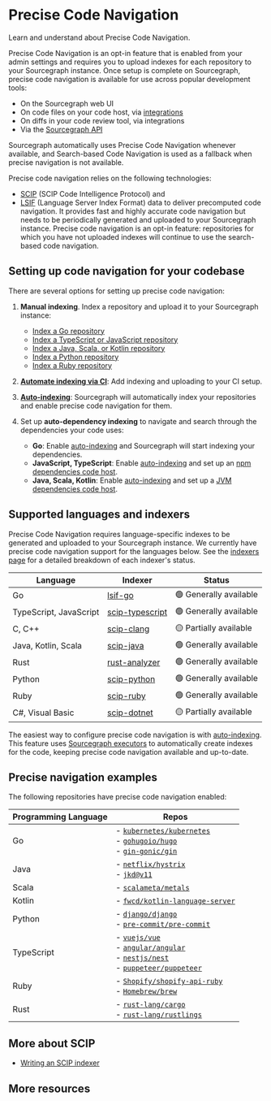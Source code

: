 # Precise Code Navigation

<p className="subtitle">Learn and understand about Precise Code Navigation.</p>

Precise Code Navigation is an opt-in feature that is enabled from your admin settings and requires you to upload indexes for each repository to your Sourcegraph instance. Once setup is complete on Sourcegraph, precise code navigation is available for use across popular development tools:

- On the Sourcegraph web UI
- On code files on your code host, via [integrations](/integration/)
- On diffs in your code review tool, via integrations
- Via the [Sourcegraph API](/api/graphql)

Sourcegraph automatically uses Precise Code Navigation whenever available, and Search-based Code Navigation is used as a fallback when precise navigation is not available.

Precise code navigation relies on the following technologies:

- [SCIP](https://github.com/sourcegraph/scip) (SCIP Code Intelligence Protocol) and
- [LSIF](https://github.com/Microsoft/language-server-protocol/blob/master/indexFormat/specification)
(Language Server Index Format) data to deliver precomputed code navigation. It provides fast and highly accurate code navigation but needs to be periodically generated and uploaded to your Sourcegraph instance. Precise code navigation is an opt-in feature: repositories for which you have not uploaded indexes will continue to use the search-based code navigation.

## Setting up code navigation for your codebase

There are several options for setting up precise code navigation:

1. **Manual indexing**. Index a repository and upload it to your Sourcegraph instance:

    - [Index a Go repository](/code_navigation/how-to/index_a_go_repository#manual-indexing)
    - [Index a TypeScript or JavaScript repository](/code_navigation/how-to/index_a_typescript_and_javascript_repository#manual-indexing)
    - [Index a Java, Scala, or Kotlin repository](https://sourcegraph.github.io/scip-java/docs/getting-started.html)
    - [Index a Python repository](https://sourcegraph.com/github.com/sourcegraph/scip-python)
    - [Index a Ruby repository](https://sourcegraph.com/github.com/sourcegraph/scip-ruby)

2. [**Automate indexing via CI**](/code_navigation/how-to/adding_lsif_to_workflows): Add indexing and uploading to your CI setup.
3. [**Auto-indexing**](/code_navigation/how-to/enable_auto_indexing): Sourcegraph will automatically index your repositories and enable precise code navigation for them.
4. Set up **auto-dependency indexing** to navigate and search through the dependencies your code uses:
    - **Go**: Enable [auto-indexing](/code_navigation/explanations/auto_indexing) and Sourcegraph will start indexing your dependencies.
    - **JavaScript, TypeScript**: Enable [auto-indexing](/code_navigation/explanations/auto_indexing) and set up an [npm dependencies code host](/integration/npm).
    - **Java, Scala, Kotlin**: Enable [auto-indexing](/code_navigation/explanations/auto_indexing) and set up a [JVM dependencies code host](/integration/jvm).

## Supported languages and indexers

Precise Code Navigation requires language-specific indexes to be generated and uploaded to your Sourcegraph instance. We currently have precise code navigation support for the languages below. See the [indexers page](/code_navigation/references/indexers) for a detailed breakdown of each indexer's status.

|        Language        |                                      Indexer                                      |        Status         |
| ---------------------- | --------------------------------------------------------------------------------- | --------------------- |
| Go                     | [lsif-go](https://sourcegraph.com/github.com/sourcegraph/lsif-go)                 | 🟢 Generally available |
| TypeScript, JavaScript | [scip-typescript](https://sourcegraph.com/github.com/sourcegraph/scip-typescript) | 🟢 Generally available |
| C, C++                 | [scip-clang](https://sourcegraph.com/github.com/sourcegraph/scip-clang)           | 🟡 Partially available |
| Java, Kotlin, Scala    | [scip-java](https://sourcegraph.com/github.com/sourcegraph/scip-java)             | 🟢 Generally available |
| Rust                   | [rust-analyzer](https://sourcegraph.com/github.com/rust-lang/rust-analyzer)       | 🟢 Generally available |
| Python                 | [scip-python](https://sourcegraph.com/github.com/sourcegraph/scip-python)         | 🟢 Generally available |
| Ruby                   | [scip-ruby](https://sourcegraph.com/github.com/sourcegraph/scip-ruby)             | 🟢 Generally available |
| C#, Visual Basic       | [scip-dotnet](https://github.com/sourcegraph/scip-dotnet)                         | 🟡 Partially available |

The easiest way to configure precise code navigation is with [auto-indexing](/code_navigation/explanations/auto_indexing). This feature uses [Sourcegraph executors](/admin/executors/) to automatically create indexes for the code, keeping precise code navigation available and up-to-date.

## Precise navigation examples

The following repositories have precise code navigation enabled:

| **Programming Language** |                                                                                                                                                                                                                                                                                                                                                                         **Repos**                                                                                                                                                                                                                                                                                                                                                                         |
| ------------------------ | --------------------------------------------------------------------------------------------------------------------------------------------------------------------------------------------------------------------------------------------------------------------------------------------------------------------------------------------------------------------------------------------------------------------------------------------------------------------------------------------------------------------------------------------------------------------------------------------------------------------------------------------------------------------------------------------------------------------------------------------------------- |
| Go                       | - [`kubernetes/kubernetes`](https://sourcegraph.com/github.com/kubernetes/kubernetes@f4abde9e57cc30efcc8f79c9ebd791d15f4164c4/-/blob/cmd/cloud-controller-manager/main.go?L45:2&popover=pinned) <br /> - [`gohugoio/hugo`](https://sourcegraph.com/github.com/gohugoio/hugo@d1278f696aa062950471587bf3dc4a1604cf5d5b/-/blob/common/hugo/hugo.go?L63:15&popover=pinned) <br /> - [`gin-gonic/gin`](https://sourcegraph.com/github.com/gin-gonic/gin@6de2245e6265a077326d13cb249378b2d27ad781/-/blob/routergroup.go?L33:6&popover=pinned) |
| Java                     | - [`netflix/hystrix`](https://sourcegraph.com/github.com/Netflix/Hystrix@3cb21589895e9f8f87cfcdbc9d96d9f63d48b848/-/blob/hystrix-core/src/main/java/com/netflix/hystrix/HystrixRequestCache.java?L77:40#tab=references) <br /> - [`jkd@v11`](https://sourcegraph.com/jdk@v11/-/blob/java.base/java/util/Iterator.java?L130:18#tab=references)                                                                                                                                                                                                                                                                                                                                                                                                             |
| Scala                     | - [`scalameta/metals`](https://sourcegraph.com/github.com/scalameta/metals@5bd656f19733903fc0c2ecee844548dad182f5a7/-/blob/metals/src/main/scala/scala/meta/metals/Main.scala?L46:20#tab=references)                                                                                                                                                                                                                                                                                                                                                                                                             |
| Kotlin                     | - [`fwcd/kotlin-language-server`](https://sourcegraph.com/github.com/fwcd/kotlin-language-server@1.3.0/-/blob/server/src/main/kotlin/org/javacs/kt/CompiledFile.kt?L22:7&popover=pinned)                                                                                                                                                                                                                                                                                                                                                                                                             |
| Python                     | - [`django/django`](https://sourcegraph.com/github.com/django/django@b2eff16806057095c7dd3daa9402ad615e51627f/-/blob/django/core/files/storage.py?L70:9&popover=pinned) <br /> - [`pre-commit/pre-commit`](https://sourcegraph.com/github.com/pre-commit/pre-commit@170335cbb63796761d592f8eacd66c78de8dd912/-/blob/pre_commit/languages/dart.py?L35:25&popover=pinned)                                                                                                                                                                                                                                                                                                                                                                                                             |
| TypeScript                     | - [`vuejs/vue`](https://sourcegraph.com/github.com/vuejs/vue@bf64c4da5ca516924d940bb29f3e59b0fa5863c9/-/blob/src/core/observer/index.ts?L68:3&popover=pinned) <br /> - [`angular/angular`](https://sourcegraph.com/github.com/angular/angular@bdf57ab14a310f6e6811d9f990cbbd3612bde538/-/blob/packages/core/src/interface/simple_change.ts?L18:14&popover=pinned) <br /> - [`nestjs/nest`](https://sourcegraph.com/github.com/nestjs/nest@d5b6e489209090544a4f39c4f4a716b9800ca6a8/-/blob/packages/microservices/listeners-controller.ts?L39:9&popover=pinned) <br /> - [`puppeteer/puppeteer`](https://sourcegraph.com/github.com/puppeteer/puppeteer@79e11985ba44b72b1ad6b8cd861fe316f1945e64/-/blob/src/common/Browser.ts?L54:11#tab=references)                                                                                                                                                                                                                                                                                                                                                                                                             |
| Ruby                     | - [`Shopify/shopify-api-ruby`](https://sourcegraph.com/github.com/Shopify/shopify-api-ruby@v11.1.0/-/blob/lib/shopify_api/auth/auth_scopes.rb?L23:33&popover=pinned) <br /> - [`Homebrew/brew`](https://sourcegraph.com/github.com/Homebrew/brew@3.5.9/-/blob/Library/Homebrew/utils/bottles.rb?L18:18&popover=pinned)                                                                                                                                                                                                                                                                                                                                                                                                             |
| Rust                     | - [`rust-lang/cargo`](https://sourcegraph.com/github.com/rust-lang/cargo/-/blob/src/cargo/core/compiler/compilation.rs?L15:12&popover=pinned#tab=references) <br /> - [`rust-lang/rustlings`](https://sourcegraph.com/github.com/rust-lang/rustlings@c923e7af73a91970d2e63e03babbca9cc0817551/-/blob/src/verify.rs?L147:15&popover=pinned)                                                                                                                                                                                                                                                                                                                                                                                                             |

## More about SCIP

- [Writing an SCIP indexer](/code-search/code-navigation/writing_an_indexer)

## More resources

<QuickLinks>
    <QuickLink href="/code-search/code-navigation/writing_an_indexer" icon="installation" imgAlt="Code Navigation" title="Writing an SCIP indexer" description="Learn how you can write an indexer to emit SCIP with Sourcegraph." />
    <QuickLink href="/code-search/code-navigation/how-to/adding_lsif_to_workflows" icon="lightbulb" imgAlt="Code Navigation" title="Adding precise code navigation to CI/CD workflows" description="Learn how to add precise code navigation to CI/CD workflows to Sourcegraph." />
    <QuickLink href="/code-search/code-navigation/how-to/adding_lsif_to_many_repos" icon="presets" imgAlt="Code Navigation" title="Add precise indexing to multiple repos" description="Learn how to add precise indexing to multiple repos to Sourcegraph." />
</QuickLinks>
